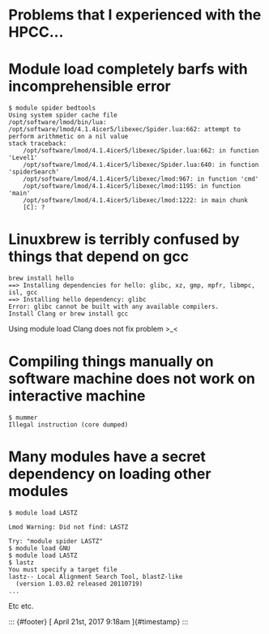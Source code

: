 

Problems that I experienced with the HPCC\...
=============================================

Module load completely barfs with incomprehensible error
========================================================

    $ module spider bedtools
    Using system spider cache file
    /opt/software/lmod/bin/lua: /opt/software/lmod/4.1.4icer5/libexec/Spider.lua:662: attempt to perform arithmetic on a nil value
    stack traceback:
        /opt/software/lmod/4.1.4icer5/libexec/Spider.lua:662: in function 'Level1'
        /opt/software/lmod/4.1.4icer5/libexec/Spider.lua:640: in function 'spiderSearch'
        /opt/software/lmod/4.1.4icer5/libexec/lmod:967: in function 'cmd'
        /opt/software/lmod/4.1.4icer5/libexec/lmod:1195: in function 'main'
        /opt/software/lmod/4.1.4icer5/libexec/lmod:1222: in main chunk
        [C]: ?

Linuxbrew is terribly confused by things that depend on gcc
===========================================================

    brew install hello
    ==> Installing dependencies for hello: glibc, xz, gmp, mpfr, libmpc, isl, gcc
    ==> Installing hello dependency: glibc
    Error: glibc cannot be built with any available compilers.
    Install Clang or brew install gcc

Using module load Clang does not fix problem \>\_\<

Compiling things manually on software machine does not work on interactive machine
==================================================================================

    $ mummer
    Illegal instruction (core dumped)

Many modules have a secret dependency on loading other modules
==============================================================

    $ module load LASTZ

    Lmod Warning: Did not find: LASTZ

    Try: "module spider LASTZ"
    $ module load GNU
    $ module load LASTZ
    $ lastz
    You must specify a target file
    lastz-- Local Alignment Search Tool, blastZ-like
      (version 1.03.02 released 20110719)
    ...

Etc etc.

::: {#footer}
[ April 21st, 2017 9:18am ]{#timestamp}
:::


